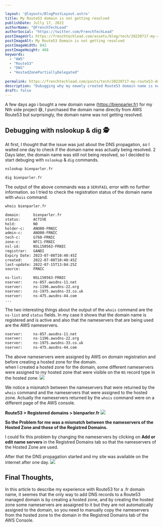 ```yaml
---

layout: '@layouts/BlogPostLayout.astro'
title: My Route53 domain is not getting resolved
publishDate: Jully 17, 2022
authorName: "@FrenchTechLead"
authorSocial: "https://twitter.com/FrenchTechLead"
postImageUrl: https://frenchtechlead.com/assets/blog/tech/20220717-my-route53-domain-is-not-resolved/0.png
postImageAlt: My Route53 Domain is not getting resolved
postImageWidth: 842
postImageHeight: 468
keywords:
  - "AWS"
  - "Route53"
  - "DNS"
  - "HostedZonePartiallyDelegated"
  
permalink: https://frenchtechlead.com/posts/tech/20220717-my-route53-domain-is-not-resolved/
description: "Dubugging why my newely created Route53 domain name is not getting resolved on the internet"
draft: false
---
```


A few days ago i bought a new domain name (https://bienparler.fr) for my Nth side project 😅, I purchased the domain name directly from AWS Route53 but surprisingly, the domain name was not getting resolved.

## Debugging with nslookup & dig 🕵️
At first, I thought that the issue was just about the DNS propagation, so I waited one day to check if the domain name was actually being resolved.
2 Days later, the domain name was still not being resolved, so I decided to start debuging with `nslookup` & `dig` commands.
```bash
nslookup bienparler.fr
```
```bash
dig bienparler.fr
```

The output of the above commands was a `SERVFAIL` error with no further information. so I tried to check the registration status of the domain name with `whois` command.
```bash
whois bienparler.fr
```
```bash
domain:      bienparler.fr
status:      ACTIVE
hold:        NO
holder-c:    ANO00-FRNIC
admin-c:     ANO00-FRNIC
tech-c:      G768-FRNIC
zone-c:      NFC1-FRNIC
nsl-id:      NSL150563-FRNIC
registrar:   GANDI
Expiry Date: 2023-07-08T10:40:45Z
created:     2022-07-08T10:40:45Z
last-update: 2022-07-15T13:04:25Z
source:      FRNIC

ns-list:     NSL150563-FRNIC
nserver:     ns-857.awsdns-11.net
nserver:     ns-1196.awsdns-22.org
nserver:     ns-1975.awsdns-33.co.uk
nserver:     ns-475.awsdns-44.com
...
```

The two interesting things about the output of the `whois` command are the `ns-list` and `status` fields.
In my case it shows that the domain name is registered and is active and also that the nameservers that are being used are the AWS nameservers.
```bash
nserver:     ns-857.awsdns-11.net
nserver:     ns-1196.awsdns-22.org
nserver:     ns-1975.awsdns-33.co.uk
nserver:     ns-475.awsdns-44.com
```
The above nameservers were assigned by AWS on domain registration and before creating a hosted zone for the domain.  
when I created a hosted zone for the domain, some different nameservers were assigned to my hosted zone that were visible on the `NS` record type in the hosted zone.
<Image w="1472" h="851" src={img1} t="AWS Hosted Zone Records" solo="true" />

We notice a mismatch between the nameservers that were returned by the `whois` command and the nameservers that were assigned to the hosted zone.
Actually the nameservers returned by the `whois` command were on a different page of the AWS console.  

**Route53 > Registered domains > bienparler.fr**
<Image w="1063" h="273" src={img2} t="AWS Registred Domains Tab" solo="true" />

**So the Problem for me was a mismatch between the nameservers of the Hosted Zone and those of the Registred Domains.**


I could fix this problem by changing the nameservers by clicking on **Add or edit name servers** in the Registred Domains tab so that the nameservers of the Hosted Zone are used.

After that the DNS propagation started and my site was available on the internet after one day.
<Image w="649" h="444" src={img3} t="DNS Propagation Map" solo="true" />



## Final Thoughts,

In this article to describe my experience with Route53 for a .fr domain name, it seemes that the only way to add DNS records to a Route53 managed domain is by creating a hosted zone, and by creating the hosted zone some nameservers are assaigned to it but they are not automatically assigned to the domain, so you need to manually copy the nameservers from the hosted zone to the domain in the Registred Domains tab of the AWS Console.